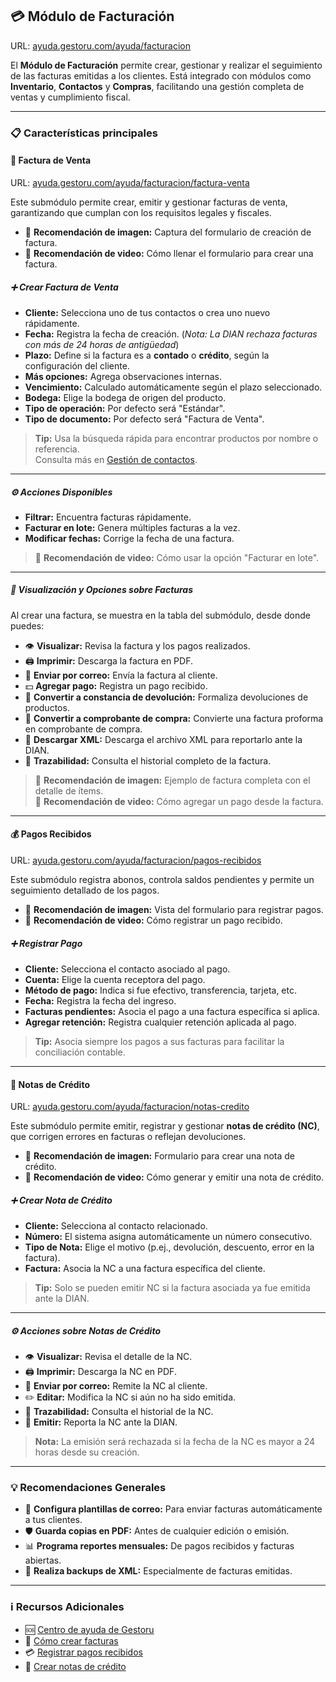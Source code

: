 ## 💳 Módulo de Facturación  
URL: [ayuda.gestoru.com/ayuda/facturacion](https://ayuda.gestoru.com/ayuda/facturacion)  

El **Módulo de Facturación** permite crear, gestionar y realizar el seguimiento de las facturas emitidas a los clientes. Está integrado con módulos como **Inventario**, **Contactos** y **Compras**, facilitando una gestión completa de ventas y cumplimiento fiscal.  

---

### 📋 Características principales  

#### 📌 Factura de Venta  
URL: [ayuda.gestoru.com/ayuda/facturacion/factura-venta](https://ayuda.gestoru.com/ayuda/facturacion/factura-venta)  

Este submódulo permite crear, emitir y gestionar facturas de venta, garantizando que cumplan con los requisitos legales y fiscales.  

- 📸 **Recomendación de imagen:** Captura del formulario de creación de factura.  
- 🎥 **Recomendación de video:** Cómo llenar el formulario para crear una factura.  

##### ➕ Crear Factura de Venta  
- **Cliente:** Selecciona uno de tus contactos o crea uno nuevo rápidamente.  
- **Fecha:** Registra la fecha de creación. (*Nota: La DIAN rechaza facturas con más de 24 horas de antigüedad*)  
- **Plazo:** Define si la factura es a **contado** o **crédito**, según la configuración del cliente.  
- **Más opciones:** Agrega observaciones internas.  
- **Vencimiento:** Calculado automáticamente según el plazo seleccionado.  
- **Bodega:** Elige la bodega de origen del producto.  
- **Tipo de operación:** Por defecto será "Estándar".  
- **Tipo de documento:** Por defecto será "Factura de Venta".  

> **Tip:** Usa la búsqueda rápida para encontrar productos por nombre o referencia.  
> Consulta más en [Gestión de contactos](https://ayuda.gestoru.com/ayuda/contactos).  

---

##### ⚙️ Acciones Disponibles  
- **Filtrar:** Encuentra facturas rápidamente.  
- **Facturar en lote:** Genera múltiples facturas a la vez.  
- **Modificar fechas:** Corrige la fecha de una factura.  

> 🎥 **Recomendación de video:** Cómo usar la opción "Facturar en lote".  

---

##### 📑 Visualización y Opciones sobre Facturas  
Al crear una factura, se muestra en la tabla del submódulo, desde donde puedes:  

- 👁️ **Visualizar:** Revisa la factura y los pagos realizados.  
- 🖨️ **Imprimir:** Descarga la factura en PDF.  
- 📧 **Enviar por correo:** Envía la factura al cliente.  
- 💵 **Agregar pago:** Registra un pago recibido.  
- 🔄 **Convertir a constancia de devolución:** Formaliza devoluciones de productos.  
- 📃 **Convertir a comprobante de compra:** Convierte una factura proforma en comprobante de compra.  
- 💾 **Descargar XML:** Descarga el archivo XML para reportarlo ante la DIAN.  
- 🧩 **Trazabilidad:** Consulta el historial completo de la factura.  

> 📸 **Recomendación de imagen:** Ejemplo de factura completa con el detalle de ítems.  
> 🎥 **Recomendación de video:** Cómo agregar un pago desde la factura.  

---

#### 💰 Pagos Recibidos  
URL: [ayuda.gestoru.com/ayuda/facturacion/pagos-recibidos](https://ayuda.gestoru.com/ayuda/facturacion/pagos-recibidos)  

Este submódulo registra abonos, controla saldos pendientes y permite un seguimiento detallado de los pagos.  

- 📸 **Recomendación de imagen:** Vista del formulario para registrar pagos.  
- 🎥 **Recomendación de video:** Cómo registrar un pago recibido.  

##### ➕ Registrar Pago  
- **Cliente:** Selecciona el contacto asociado al pago.  
- **Cuenta:** Elige la cuenta receptora del pago.  
- **Método de pago:** Indica si fue efectivo, transferencia, tarjeta, etc.  
- **Fecha:** Registra la fecha del ingreso.  
- **Facturas pendientes:** Asocia el pago a una factura específica si aplica.  
- **Agregar retención:** Registra cualquier retención aplicada al pago.  

> **Tip:** Asocia siempre los pagos a sus facturas para facilitar la conciliación contable.  

---

#### 🧾 Notas de Crédito  
URL: [ayuda.gestoru.com/ayuda/facturacion/notas-credito](https://ayuda.gestoru.com/ayuda/facturacion/notas-credito)  

Este submódulo permite emitir, registrar y gestionar **notas de crédito (NC)**, que corrigen errores en facturas o reflejan devoluciones.  

- 📸 **Recomendación de imagen:** Formulario para crear una nota de crédito.  
- 🎥 **Recomendación de video:** Cómo generar y emitir una nota de crédito.  

##### ➕ Crear Nota de Crédito  
- **Cliente:** Selecciona al contacto relacionado.  
- **Número:** El sistema asigna automáticamente un número consecutivo.  
- **Tipo de Nota:** Elige el motivo (p.ej., devolución, descuento, error en la factura).  
- **Factura:** Asocia la NC a una factura específica del cliente.  

> **Tip:** Solo se pueden emitir NC si la factura asociada ya fue emitida ante la DIAN.  

---

##### ⚙️ Acciones sobre Notas de Crédito  
- 👁️ **Visualizar:** Revisa el detalle de la NC.  
- 🖨️ **Imprimir:** Descarga la NC en PDF.  
- 📧 **Enviar por correo:** Remite la NC al cliente.  
- ✏️ **Editar:** Modifica la NC si aún no ha sido emitida.  
- 🧩 **Trazabilidad:** Consulta el historial de la NC.  
- 🚀 **Emitir:** Reporta la NC ante la DIAN.  

> **Nota:** La emisión será rechazada si la fecha de la NC es mayor a 24 horas desde su creación.  

---

### 💡 Recomendaciones Generales  
- 📌 **Configura plantillas de correo:** Para enviar facturas automáticamente a tus clientes.  
- 🛡️ **Guarda copias en PDF:** Antes de cualquier edición o emisión.  
- 📊 **Programa reportes mensuales:** De pagos recibidos y facturas abiertas.  
- 💾 **Realiza backups de XML:** Especialmente de facturas emitidas.  

---

### ℹ️ Recursos Adicionales  
- 🆘 [Centro de ayuda de Gestoru](https://ayuda.gestoru.com)  
- 📝 [Cómo crear facturas](https://ayuda.gestoru.com/ayuda/facturacion/factura-venta)  
- 💳 [Registrar pagos recibidos](https://ayuda.gestoru.com/ayuda/facturacion/pagos-recibidos)  
- 🧾 [Crear notas de crédito](https://ayuda.gestoru.com/ayuda/facturacion/notas-credito)  
